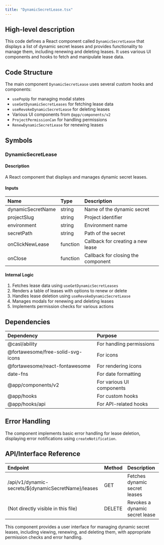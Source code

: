 ```yaml
---
title: "DynamicSecretLease.tsx"
---
```


## High-level description
This code defines a React component called `DynamicSecretLease` that displays a list of dynamic secret leases and provides functionality to manage them, including renewing and deleting leases. It uses various UI components and hooks to fetch and manipulate lease data.

## Code Structure
The main component `DynamicSecretLease` uses several custom hooks and components:
- `usePopUp` for managing modal states
- `useGetDynamicSecretLeases` for fetching lease data
- `useRevokeDynamicSecretLease` for deleting leases
- Various UI components from `@app/components/v2`
- `ProjectPermissionCan` for handling permissions
- `RenewDynamicSecretLease` for renewing leases

## Symbols

### DynamicSecretLease
#### Description
A React component that displays and manages dynamic secret leases.

#### Inputs
| Name | Type | Description |
|:-----|:-----|:------------|
| dynamicSecretName | string | Name of the dynamic secret |
| projectSlug | string | Project identifier |
| environment | string | Environment name |
| secretPath | string | Path of the secret |
| onClickNewLease | function | Callback for creating a new lease |
| onClose | function | Callback for closing the component |

#### Internal Logic
1. Fetches lease data using `useGetDynamicSecretLeases`
2. Renders a table of leases with options to renew or delete
3. Handles lease deletion using `useRevokeDynamicSecretLease`
4. Manages modals for renewing and deleting leases
5. Implements permission checks for various actions

## Dependencies
| Dependency | Purpose |
|:-----------|:--------|
| @casl/ability | For handling permissions |
| @fortawesome/free-solid-svg-icons | For icons |
| @fortawesome/react-fontawesome | For rendering icons |
| date-fns | For date formatting |
| @app/components/v2 | For various UI components |
| @app/hooks | For custom hooks |
| @app/hooks/api | For API-related hooks |

## Error Handling
The component implements basic error handling for lease deletion, displaying error notifications using `createNotification`.

## API/Interface Reference
| Endpoint | Method | Description |
|:---------|:-------|:------------|
| /api/v1/dynamic-secrets/${dynamicSecretName}/leases | GET | Fetches dynamic secret leases |
| (Not directly visible in this file) | DELETE | Revokes a dynamic secret lease |

This component provides a user interface for managing dynamic secret leases, including viewing, renewing, and deleting them, with appropriate permission checks and error handling.